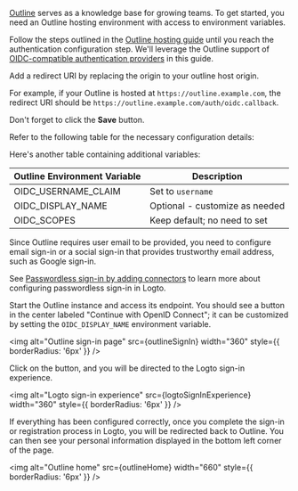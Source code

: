 

<Steps>

<Step title="Prerequisites">

[Outline](https://github.com/outline/outline) serves as a knowledge base for growing teams. To get started, you need an Outline hosting environment with access to environment variables.

Follow the steps outlined in the [Outline hosting guide](https://docs.getoutline.com/s/hosting/) until you reach the authentication configuration step. We'll leverage the Outline support of [OIDC-compatible authentication providers](https://docs.getoutline.com/s/hosting/doc/oidc-8CPBm6uC0I) in this guide.

</Step>

<Step title="Configure redirect URI">

Add a redirect URI by replacing the origin to your outline host origin.

<UriInputField name="redirectUris" defaultValue="[your-outline-origin]/auth/oidc.callback" />

For example, if your Outline is hosted at `https://outline.example.com`, the redirect URI should be `https://outline.example.com/auth/oidc.callback`.

Don't forget to click the **Save** button.

</Step>

<Step title="Set the outline environment variables">

Refer to the following table for the necessary configuration details:

<EnvironmentVariables />

Here's another table containing additional variables:

| Outline Environment Variable | Description                    |
| ---------------------------- | ------------------------------ |
| OIDC_USERNAME_CLAIM          | Set to `username`                |
| OIDC_DISPLAY_NAME            | Optional - customize as needed |
| OIDC_SCOPES                  | Keep default; no need to set   |

</Step>

<Step title="Set up email sign-in in Logto">

Since Outline requires user email to be provided, you need to configure email sign-in or a social sign-in that provides trustworthy email address, such as Google sign-in.

See [Passwordless sign-in by adding connectors](https://docs.logto.io/docs/tutorials/get-started/passwordless-sign-in-by-adding-connectors/) to learn more about configuring passwordless sign-in in Logto.

</Step>

<Step title="Checkpoint: Test Logto and Outline integration">

Start the Outline instance and access its endpoint. You should see a button in the center labeled "Continue with OpenID Connect"; it can be customized by setting the `OIDC_DISPLAY_NAME` environment variable.

<img alt="Outline sign-in page" src={outlineSignIn} width="360" style={{ borderRadius: '6px' }} />

Click on the button, and you will be directed to the Logto sign-in experience.

<img alt="Logto sign-in experience" src={logtoSignInExperience} width="360" style={{ borderRadius: '6px' }} />

If everything has been configured correctly, once you complete the sign-in or registration process in Logto, you will be redirected back to Outline. You can then see your personal information displayed in the bottom left corner of the page.

<img alt="Outline home" src={outlineHome} width="660" style={{ borderRadius: '6px' }} />

</Step>

</Steps>
